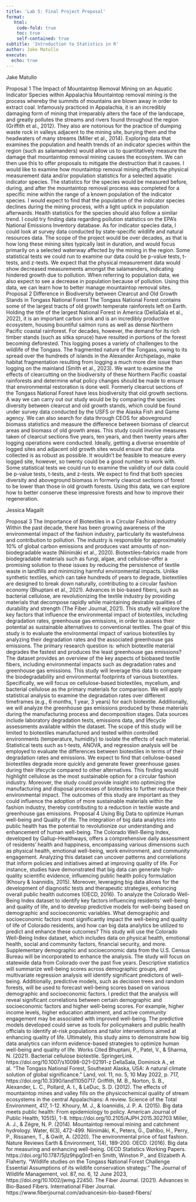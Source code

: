 ```yaml
---
title: 'Lab 5: Final Project Proposal'
format:
   html:
    code-fold: true
    toc: true
    self-contained: true
subtitle: 'Introduction to Statistics in R'
author: Jake Matullo
execute:
  echo: true
---
```


Jake Matullo

Proposal 1
The Impact of Mountaintop Removal Mining on an Aquatic Indicator Species within Appalachia
Mountaintop removal mining is the process whereby the summits of mountains are blown away in order to extract coal. Infamously practiced in Appalachia, it is an incredibly damaging form of mining that irreparably alters the face of the landscape, and greatly pollutes the streams and rivers found throughout the region (Griffith et al., 2012). They also are notorious for the practice of dumping waste rock in valleys adjacent to the mining site, burying them and the headwaters of many streams (Miller et al., 2014). Exploring data that examines the population and health trends of an indicator species within the region (such as salamanders) would allow us to quantitatively measure the damage that mountaintop removal mining causes the ecosystem. We can then use this to offer proposals to mitigate the destruction that it causes.
I would like to examine how mountaintop removal mining affects the physical measurement data and/or population statistics for a selected aquatic indicator species. 
The statistics for the species would be measured before, during, and after the mountaintop removal process was completed for a specific mine within the range of a known population of the indicator species. I would expect to find that the population of the indicator species declines during the mining process, with a light uptick in population afterwards. Health statistics for the species should also follow a similar trend. I could try finding data regarding pollution statistics on the EPA’s National Emissions Inventory database. As for indicator species data, I could look at survey data conducted by state-specific wildlife and natural resources data. The scope of the project would be over decades, as that is how long these mining sites typically last in duration, and would focus primarily on a selected waterway affected by the mining in the region. Some statistical tests we could run to examine our data could be p-value tests, t-tests, and z-tests.
We expect that the physical measurement data would show decreased measurements amongst the salamanders, indicating hindered growth due to pollution. When referring to population data, we also expect to see a decrease in population because of pollution. Using this data, we can learn how to better manage mountaintop removal sites.
Proposal 2
Difference in Biodiversity between Clearcut and Old Growth Stands in Tongass National Forest 
The Tongass National Forest contains some of the largest tracts of old growth temperate rainforests left on Earth. Holding the title of the largest National Forest in America (DellaSala et al., 2022), it is an important carbon sink and is an incredibly productive ecosystem, housing bountiful salmon runs as well as dense Northern Pacific coastal rainforest. For decades, however, the demand for its rich timber stands (such as sitka spruce) have resulted in portions of the forest becoming deforested. This logging poses a variety of challenges to the wildlife of the Tongass. The fragmented nature of the Tongass, owing to its spread over the hundreds of islands in the Alexander Archipelago, make habitat fragmentation resulting from logging a much more dire issue than logging on the mainland (Smith et al., 2023). We want to examine the effects of clearcutting on the biodiversity of these Northern Pacific coastal rainforests and determine what policy changes should be made to ensure that environmental restoration is done well.
Formerly clearcut sections of the Tongass National Forest have less biodiversity that old growth sections.
A way we can carry out our study would be by comparing the species diversity between clearcut and old growth stands, which could be found under survey data conducted by the USFS or the Alaska Fish and Game agency. We can also search for data through CEOS for aboveground biomass statistics and measure the difference between biomass of clearcut areas and biomass of old growth areas. This study could involve measures taken of clearcut sections five years, ten years, and then twenty years after logging operations were conducted. Ideally, getting a diverse ensemble of logged sites and adjacent old growth sites would ensure that our data collected is as robust as possible. It wouldn’t be feasible to measure every logged site, however, so twenty could be a good number to work with. Some statistical tests we could run to examine the validity of our data could be p-value tests, t-tests, and z-tests.
We expect to find that both species diversity and aboveground biomass in formerly clearcut sections of forest to be lower than those in old growth forests. Using this data, we can explore how to better conserve these impressive forests and how to improve their regeneration.

Jessica Magalit

Proposal 3
The Importance of Biotextiles in a Circular Fashion Industry
Within the past decade, there has been growing awareness of the environmental impact of the fashion industry, particularly its wastefulness and contribution to pollution. The industry is responsible for approximately 10% of global carbon emissions and produces vast amounts of non-biodegradable waste (Niinimäki et al., 2020). Biotextiles–fabrics made from biodegradable materials such as fungi, algae, and cellulose–offer a promising solution to these issues by reducing the persistence of textile waste in landfills and minimizing harmful environmental impacts. Unlike synthetic textiles, which can take hundreds of years to degrade, biotextiles are designed to break down naturally, contributing to a circular fashion economy (Bhuptani et al., 2021). Advances in bio-based fibers, such as bacterial cellulose, are revolutionizing the textile industry by providing materials that decompose rapidly while maintaining desirable qualities of durability and strength (The Fiber Journal, 2021). This study will explore the key factors that influence the environmental impact of biotextiles, including degradation rates, greenhouse gas emissions, in order to assess their potential as sustainable alternatives to conventional textiles.
The goal of this study is to evaluate the environmental impact of various biotextiles by analyzing their degradation rates and the associated greenhouse gas emissions. The primary research question is: which biotextile material degrades the fastest and produces the least greenhouse gas emissions?
The dataset provides an overview of the key aspects of biobased textile fibers, including environmental impacts such as degradation rates and greenhouse gas emissions. This study will leverage this data to compare the biodegradability and environmental footprints of various biotextiles. Specifically, we will focus on cellulose-based biotextiles, mycelium, and bacterial cellulose as the primary materials for comparison. We will apply statistical analysis to examine the degradation rates over different timeframes (e.g., 6 months, 1 year, 3 years) for each biotextile. Additionally, we will analyze the greenhouse gas emissions produced by these materials during the manufacturing process and decomposition stages. Data sources include laboratory degradation tests, emissions data, and lifecycle assessments available within the dataset. The scope of this study will be limited to biotextiles manufactured and tested within controlled environments (temperature, humidity) to isolate the effects of each material. Statistical tests such as t-tests, ANOVA, and regression analysis will be employed to evaluate the differences between biotextiles in terms of their degradation rates and emissions.
We expect to find that cellulose-based biotextiles degrade more quickly and generate fewer greenhouse gases during their lifecycle compared to other alternatives. This finding would highlight cellulose as the most sustainable option for a circular fashion industry. Moreover, the study could provide insight into optimizing the manufacturing and disposal processes of biotextiles to further reduce their environmental impact. The outcomes of this study are important as they could influence the adoption of more sustainable materials within the fashion industry, thereby contributing to a reduction in textile waste and greenhouse gas emissions.
Proposal 4
Using Big Data to optimize Human well-being and Quality of life.
The integration of big data analytics into public health has the potential to revolutionize our understanding and enhancement of human well-being. The Colorado Well-Being Index, developed by Gallup-Healthways, offers a comprehensive daily assessment of residents' health and happiness, encompassing various dimensions such as physical health, emotional well-being, work environment, and community engagement. Analyzing this dataset can uncover patterns and correlations that inform policies and initiatives aimed at improving quality of life. For instance, studies have demonstrated that big data can generate high-quality scientific evidence, influencing public health policy formulation (Khoury & Ioannidis, 2015). Moreover, leveraging big data allows for the development of diagnostic tests and therapeutic strategies, enhancing overall public health outcomes (OECD, 2016).​
To analyze the Colorado Well-Being Index dataset to identify key factors influencing residents' well-being and quality of life, and to develop predictive models for well-being based on demographic and socioeconomic variables.​ What demographic and socioeconomic factors most significantly impact the well-being and quality of life of Colorado residents, and how can big data analytics be utilized to predict and enhance these outcomes?​
This study will use the Colorado Well-Being Index dataset, which includes data on physical health, emotional health, social and community factors, financial security, and more. Supplementary demographic and socioeconomic data from the U.S. Census Bureau will be incorporated to enhance the analysis. The study will focus on statewide data from Colorado over the past five years. Descriptive statistics will summarize well-being scores across demographic groups, and multivariate regression analysis will identify significant predictors of well-being. Additionally, predictive models, such as decision trees and random forests, will be used to forecast well-being scores based on various demographic and socioeconomic factors.
I predict that the analysis will reveal significant correlations between certain demographic and socioeconomic factors and higher well-being scores. For example, higher income levels, higher education attainment, and active community engagement may be associated with improved well-being. The predictive models developed could serve as tools for policymakers and public health officials to identify at-risk populations and tailor interventions aimed at enhancing quality of life. Ultimately, this study aims to demonstrate how big data analytics can inform evidence-based strategies to optimize human well-being and quality of life.​
Works Cited
Bhuptani, P., Patel, V., & Sharma, N. (2021). Bacterial cellulose biotextile. SpringerLink. https://doi.org/10.1007/s10098-021-02191-z
DellaSala, Dominick A., et al. “The Tongass National Forest, Southeast Alaska, USA: A natural climate solution of global significance.” Land, vol. 11, no. 5, 10 May 2022, p. 717, https://doi.org/10.3390/land11050717. 
Griffith, M. B., Norton, S. B., Alexander, L. C., Pollard, A. I., & LeDuc, S. D. (2012). The effects of mountaintop mines and valley fills on the physicochemical quality of stream ecosystems in the central Appalachians: A review. Science of the Total Environment, 417, 1-12.
Khoury, M. J., & Ioannidis, J. P. A. (2015). Big data meets public health: From epidemiology to policy. American Journal of Public Health, 105(5), 1-8. https://doi.org/10.2105/AJPH.2015.302703
Miller, A. J., & Zégre, N. P. (2014). Mountaintop removal mining and catchment hydrology. Water, 6(3), 472-499.
Niinimäki, K., Peters, G., Dahlbo, H., Perry, P., Rissanen, T., & Gwilt, A. (2020). The environmental price of fast fashion. Nature Reviews Earth & Environment, 1(4), 189-200.
OECD. (2016). Big data for measuring and enhancing well-being. OECD Statistics Working Papers. https://doi.org/10.1787/5jlz9hpg0rd1-en
Smith, Winston P., and Elizabeth A. Flaherty. “Wildlife studies on the Tongass National Forest Challenge Essential Assumptions of its wildlife conservation strategy.” The Journal of Wildlife Management, vol. 87, no. 6, 12 June 2023, https://doi.org/10.1002/jwmg.22450. 
The Fiber Journal. (2021). Advances in Bio-Based Fibers. International Fiber Journal. https://www.fiberjournal.com/advancesin-bio-based-fibers/

